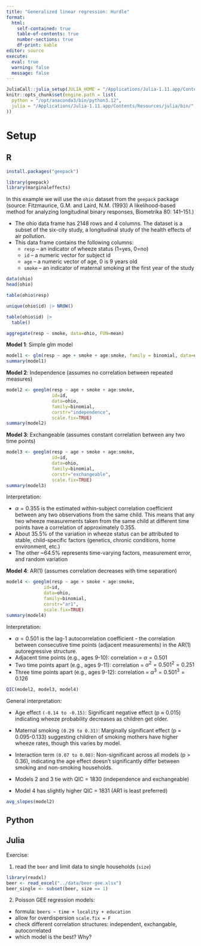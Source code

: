 ```yaml
---
title: "Generalized linear regression: Hurdle"
format: 
  html:
    self-contained: true
    table-of-contents: true
    number-sections: true
    df-print: kable
editor: source
execute: 
  eval: true
  warning: false
  message: false
---
```


```r
JuliaCall::julia_setup(JULIA_HOME = "/Applications/Julia-1.11.app/Contents/Resources/julia/bin/")
knitr::opts_chunk$set(engine.path = list(
  python = "/opt/anaconda3/bin/python3.12",
  julia = "/Applications/Julia-1.11.app/Contents/Resources/julia/bin/"
))
```

# Setup

::: panel-tabset
## R

```r
install.packages("geepack")
```

```r
library(geepack)
library(marginaleffects)
```

In this example we will use the `ohio` dataset from the `geepack`
package (source: Fitzmaurice, G.M. and Laird, N.M. (1993) A likelihood-based method for analyzing longitudinal binary responses, Biometrika 80: 141–151.)

-   The ohio data frame has 2148 rows and 4 columns. The dataset is a
    subset of the six-city study, a longitudinal study of the health
    effects of air pollution.
-   This data frame contains the following columns:
    -   `resp` -- an indicator of wheeze status (1=yes, 0=no)
    -   `id` -- a numeric vector for subject id
    -   `age` -- a numeric vector of age, 0 is 9 years old
    -   `smoke` -- an indicator of maternal smoking at the first year of
        the study

```r
data(ohio)
head(ohio)
```

```r
table(ohio$resp)
```

```r
unique(ohio$id) |> NROW()
```

```r
table(ohio$id) |> 
  table()
```

```r
aggregate(resp ~ smoke, data=ohio, FUN=mean)
```

**Model 1**: Simple glm model


```r
model1 <- glm(resp ~ age + smoke + age:smoke, family = binomial, data=ohio)
summary(model1)
```

**Model 2**: Independence (assumes no correlation between repeated measures)


```r
model2 <- geeglm(resp ~ age + smoke + age:smoke, 
                 id=id, 
                 data=ohio,
                 family=binomial, 
                 corstr="independence", 
                 scale.fix=TRUE)
summary(model2)
```

**Model 3**: Exchangeable (assumes constant correlation between any two time points)


```r
model3 <- geeglm(resp ~ age + smoke + age:smoke, 
                 id=id, 
                 data=ohio,
                 family=binomial, 
                 corstr="exchangeable", 
                 scale.fix=TRUE)
summary(model3)
```

Interpretation:

+ $\alpha = 0.355$ is the estimated within-subject correlation coefficient between any two observations from the same child. This means that any two wheeze measurements taken from the same child at different time points have a correlation of approximately 0.355.
+ About 35.5% of the variation in wheeze status can be attributed to stable, child-specific factors (genetics, chronic conditions, home environment, etc.)
+ The other ~64.5% represents time-varying factors, measurement error, and random variation

**Model 4**: AR(1) (assumes correlation decreases with time separation)

```r
model4 <- geeglm(resp ~ age + smoke + age:smoke, 
              id=id, 
              data=ohio,
              family=binomial, 
              corstr="ar1", 
              scale.fix=TRUE)
summary(model4)
```

Interpretation:

+  $\alpha= 0.501$ is the lag-1 autocorrelation coefficient - the correlation between consecutive time points (adjacent measurements) in the AR(1) autoregressive structure.
+ Adjacent time points (e.g., ages 9-10): correlation = $\alpha= 0.501$
+ Two time points apart (e.g., ages 9-11): correlation = $\alpha^2= 0.501^2=0.251$
+ Three time points apart (e.g., ages 9-12): correlation = $\alpha^3= 0.501^3=0.126$

```r
QIC(model2, model3, model4)
```

General interpretation:

+ Age effect `(-0.14 to -0.15)`: Significant negative effect (p ≈ 0.015) indicating wheeze probability decreases as children get older. 
+ Maternal smoking `(0.29 to 0.31)`: Marginally significant effect (p = 0.095-0.133) suggesting children of smoking mothers have higher wheeze rates, though this varies by model.
+ Interaction term `(0.07 to 0.08)`: Non-significant across all models (p > 0.36), indicating the age effect doesn't significantly differ between smoking and non-smoking households.

+ Models 2 and 3 tie with QIC = 1830 (independence and exchangeable)
+ Model 4 has slightly higher QIC = 1831 (AR1 is least preferred)


```r
avg_slopes(model2)
```


## Python

## Julia
:::

Exercise:

1. read the `beer` and limit data to single households (`size`)

```r
library(readxl)
beer <- read_excel("../data/beer-gee.xlsx")
beer_single <- subset(beer, size == 1)
```

2. Poisson GEE regression models:

+ formula: `beers ~ time + locality + education`
+ allow for overdispersion `scale.fix = F`
+ check different correlation structures: independent, exchangable, autocorrelated
+ which model is the best? Why?




